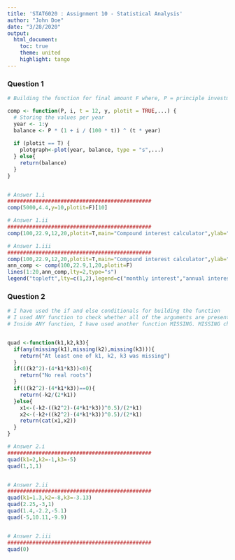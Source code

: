 ---
title: 'STAT6020 : Assignment 10 - Statistical Analysis'
author: "John Doe"
date: "3/28/2020"
output: 
  html_document:
    toc: true
    theme: united
    highlight: tango
---

### Question 1
```{r}
# Building the function for final amount F where, P = principle investment amount, i = interest rate per annum, t = frequency of interest paid per year, y = number of years

comp <- function(P, i, t = 12, y, plotit = TRUE,...) {
  # Storing the values per year
  year <- 1:y
  balance <- P * (1 + i / (100 * t)) ^ (t * year)
  
  if (plotit == T) {
    plotgraph<-plot(year, balance, type = "s",...)
  } else{
    return(balance)
  }
}


# Answer 1.i
##############################################
comp(5000,4.4,y=10,plotit=F)[10]
```


```{r}
# Answer 1.ii
##############################################
comp(100,22.9,12,20,plotit=T,main="Compound interest calculator",ylab="Balance (F)",xlab="Year (y)")
```

```{r}
# Answer 1.iii
##############################################
comp(100,22.9,12,20,plotit=T,main="Compound interest calculator",ylab="Balance (F)",xlab="Year (y)")
ann_comp <- comp(100,22.9,1,20,plotit=F)
lines(1:20,ann_comp,lty=2,type="s")
legend("topleft",lty=c(1,2),legend=c("monthly interest","annual interest"))
```


### Question 2
```{r}
# I have used the if and else conditionals for building the function
# I used ANY function to check whether all of the arguments are presents 
# Inside ANY function, I have used another function MISSING. MISSING checks whether any argument in the function call is missing.  


quad <-function(k1,k2,k3){
  if(any(missing(k1),missing(k2),missing(k3))){
    return("At least one of k1, k2, k3 was missing")
  }
  if(((k2^2)-(4*k1*k3))<0){
    return("No real roots")
  }
  if(((k2^2)-(4*k1*k3))==0){
    return(-k2/(2*k1))
  }else{
    x1<-(-k2-((k2^2)-(4*k1*k3))^0.5)/(2*k1)
    x2<-(-k2+((k2^2)-(4*k1*k3))^0.5)/(2*k1)
    return(cat(x1,x2))
  }
}

# Answer 2.i
##############################################
quad(k1=2,k2=-1,k3=-5)
quad(1,1,1)


# Answer 2.ii
##############################################
quad(k1=1.3,k2=-8,k3=-3.13)
quad(2.25,-3,1)
quad(1.4,-2.2,-5.1)
quad(-5,10.11,-9.9)


# Answer 2.iii
##############################################
quad(0)

```
